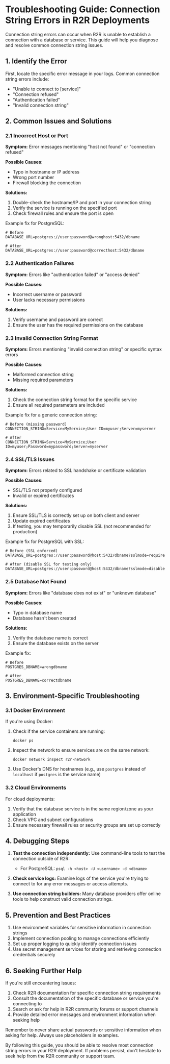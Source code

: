 # Troubleshooting Guide: Connection String Errors in R2R Deployments

Connection string errors can occur when R2R is unable to establish a connection with a database or service. This guide will help you diagnose and resolve common connection string issues.

## 1. Identify the Error

First, locate the specific error message in your logs. Common connection string errors include:

- "Unable to connect to [service]"
- "Connection refused"
- "Authentication failed"
- "Invalid connection string"

## 2. Common Issues and Solutions

### 2.1 Incorrect Host or Port

**Symptom:** Error messages mentioning "host not found" or "connection refused"

**Possible Causes:**
- Typo in hostname or IP address
- Wrong port number
- Firewall blocking the connection

**Solutions:**
1. Double-check the hostname/IP and port in your connection string
2. Verify the service is running on the specified port
3. Check firewall rules and ensure the port is open

Example fix for PostgreSQL:
```
# Before
DATABASE_URL=postgres://user:password@wronghost:5432/dbname

# After
DATABASE_URL=postgres://user:password@correcthost:5432/dbname
```

### 2.2 Authentication Failures

**Symptom:** Errors like "authentication failed" or "access denied"

**Possible Causes:**
- Incorrect username or password
- User lacks necessary permissions

**Solutions:**
1. Verify username and password are correct
2. Ensure the user has the required permissions on the database

### 2.3 Invalid Connection String Format

**Symptom:** Errors mentioning "invalid connection string" or specific syntax errors

**Possible Causes:**
- Malformed connection string
- Missing required parameters

**Solutions:**
1. Check the connection string format for the specific service
2. Ensure all required parameters are included

Example fix for a generic connection string:
```
# Before (missing password)
CONNECTION_STRING=Service=MyService;User ID=myuser;Server=myserver

# After
CONNECTION_STRING=Service=MyService;User ID=myuser;Password=mypassword;Server=myserver
```

### 2.4 SSL/TLS Issues

**Symptom:** Errors related to SSL handshake or certificate validation

**Possible Causes:**
- SSL/TLS not properly configured
- Invalid or expired certificates

**Solutions:**
1. Ensure SSL/TLS is correctly set up on both client and server
2. Update expired certificates
3. If testing, you may temporarily disable SSL (not recommended for production)

Example fix for PostgreSQL with SSL:
```
# Before (SSL enforced)
DATABASE_URL=postgres://user:password@host:5432/dbname?sslmode=require

# After (disable SSL for testing only)
DATABASE_URL=postgres://user:password@host:5432/dbname?sslmode=disable
```

### 2.5 Database Not Found

**Symptom:** Errors like "database does not exist" or "unknown database"

**Possible Causes:**
- Typo in database name
- Database hasn't been created

**Solutions:**
1. Verify the database name is correct
2. Ensure the database exists on the server

Example fix:
```
# Before
POSTGRES_DBNAME=wrongdbname

# After
POSTGRES_DBNAME=correctdbname
```

## 3. Environment-Specific Troubleshooting

### 3.1 Docker Environment

If you're using Docker:

1. Check if the service containers are running:
   ```
   docker ps
   ```
2. Inspect the network to ensure services are on the same network:
   ```
   docker network inspect r2r-network
   ```
3. Use Docker's DNS for hostnames (e.g., use `postgres` instead of `localhost` if `postgres` is the service name)

### 3.2 Cloud Environments

For cloud deployments:

1. Verify that the database service is in the same region/zone as your application
2. Check VPC and subnet configurations
3. Ensure necessary firewall rules or security groups are set up correctly

## 4. Debugging Steps

1. **Test the connection independently:**
   Use command-line tools to test the connection outside of R2R:
   - For PostgreSQL: `psql -h <host> -U <username> -d <dbname>`

2. **Check service logs:**
   Examine logs of the service you're trying to connect to for any error messages or access attempts.

3. **Use connection string builders:**
   Many database providers offer online tools to help construct valid connection strings.

## 5. Prevention and Best Practices

1. Use environment variables for sensitive information in connection strings
2. Implement connection pooling to manage connections efficiently
3. Set up proper logging to quickly identify connection issues
4. Use secret management services for storing and retrieving connection credentials securely

## 6. Seeking Further Help

If you're still encountering issues:

1. Check R2R documentation for specific connection string requirements
2. Consult the documentation of the specific database or service you're connecting to
3. Search or ask for help in R2R community forums or support channels
4. Provide detailed error messages and environment information when seeking help

Remember to never share actual passwords or sensitive information when asking for help. Always use placeholders in examples.

By following this guide, you should be able to resolve most connection string errors in your R2R deployment. If problems persist, don't hesitate to seek help from the R2R community or support team.
